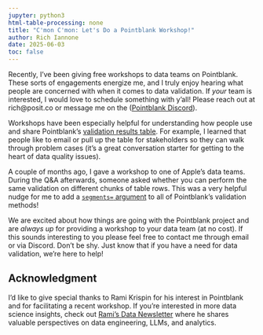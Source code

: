 ```yaml
---
jupyter: python3
html-table-processing: none
title: "C'mon C'mon: Let's Do a Pointblank Workshop!"
author: Rich Iannone
date: 2025-06-03
toc: false
---
```


Recently, I've been giving free workshops to data teams on Pointblank. These sorts of engagements
energize me, and I truly enjoy hearing what people are concerned with when it comes to data
validation. If *your* team is interested, I would love to schedule something with y'all! Please
reach out at rich@posit.co or message me on the ([Pointblank Discord](https://discord.com/invite/YH7CybCNCQ)).

Workshops have been especially helpful for understanding how people use and share Pointblank's
[validation results table](../../user-guide/index.qmd). For example, I learned that people like to
email or pull up the table for stakeholders so they can walk through problem cases (it's a great
conversation starter for getting to the heart of data quality issues).

A couple of months ago, I gave a workshop to one of Apple's data teams. During the Q&A afterwards,
someone asked whether you can perform the same validation on different chunks of table rows. This
was a very helpful nudge for me to add a [`segments=` argument](../../user-guide/segmentation.qmd)
to all of Pointblank's validation methods!

We are excited about how things are going with the Pointblank project and are *always up* for
providing a workshop to your data team (at no cost). If this sounds interesting to you please feel
free to contact me through email or via Discord. Don't be shy. Just know that if you have a need for
data validation, we're here to help!

## Acknowledgment

I'd like to give special thanks to Rami Krispin for his interest in Pointblank and for facilitating
a recent workshop. If you're interested in more data science insights, check out
[Rami's Data Newsletter](https://ramikrispin.substack.com) where he shares valuable perspectives
on data engineering, LLMs, and analytics.
